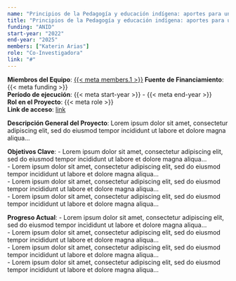 ```yaml
---
name: "Principios de la Pedagogía y educación indígena: aportes para una educación intercultural para todos"
title: "Principios de la Pedagogía y educación indígena: aportes para una educación intercultural para todos"
funding: "ANID"
start-year: "2022"
end-year: "2025"
members: ["Katerin Arias"]
role: "Co-Investigadora"
link: "#"
---
```

**Miembros del Equipo**: [{{< meta members.1 >}}](../members/current/katerinarias.qmd)
**Fuente de Financiamiento**: {{< meta funding >}}  
**Período de ejecución**: {{< meta start-year >}} - {{< meta end-year >}}   
**Rol en el Proyecto**: {{< meta role >}}   
**Link de acceso**: [link]({{< meta link >}})   

**Descripción General del Proyecto**: 
Lorem ipsum dolor sit amet, consectetur adipiscing elit, sed do eiusmod tempor incididunt ut labore et dolore magna aliqua...       

**Objetivos Clave**:
- Lorem ipsum dolor sit amet, consectetur adipiscing elit, sed do eiusmod tempor incididunt ut labore et dolore magna aliqua...     
- Lorem ipsum dolor sit amet, consectetur adipiscing elit, sed do eiusmod tempor incididunt ut labore et dolore magna aliqua...     
- Lorem ipsum dolor sit amet, consectetur adipiscing elit, sed do eiusmod tempor incididunt ut labore et dolore magna aliqua...     
- Lorem ipsum dolor sit amet, consectetur adipiscing elit, sed do eiusmod tempor incididunt ut labore et dolore magna aliqua...     

**Progreso Actual**:
- Lorem ipsum dolor sit amet, consectetur adipiscing elit, sed do eiusmod tempor incididunt ut labore et dolore magna aliqua...     
- Lorem ipsum dolor sit amet, consectetur adipiscing elit, sed do eiusmod tempor incididunt ut labore et dolore magna aliqua...     
- Lorem ipsum dolor sit amet, consectetur adipiscing elit, sed do eiusmod tempor incididunt ut labore et dolore magna aliqua...     
- Lorem ipsum dolor sit amet, consectetur adipiscing elit, sed do eiusmod tempor incididunt ut labore et dolore magna aliqua...     
